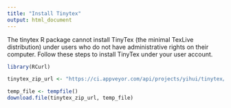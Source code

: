 ```yaml
---
title: "Install Tinytex"
output: html_document
---
```


The tinytex R package cannot install TinyTex (the minimal TexLive distribution) under users who do not have administrative rights on their computer. Follow these steps to install TinyTex under your user account. 

```r
library(RCurl)

```



```r
tinytex_zip_url <- "https://ci.appveyor.com/api/projects/yihui/tinytex/artifacts/TinyTeX.zip"

temp_file <- tempfile()
download.file(tinytex_zip_url, temp_file)
```
